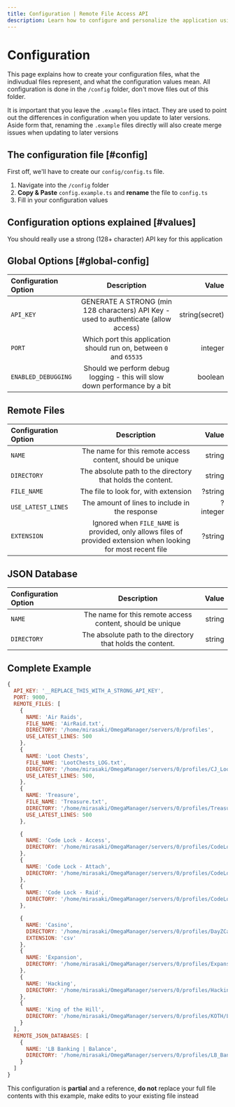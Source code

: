 ```yaml
---
title: Configuration | Remote File Access API
description: Learn how to configure and personalize the application using configuration files
---
```



# Configuration

This page explains how to create your configuration files, what the indivudual files represent, and what the configuration values mean. All configuration is done in the `/config` folder, don't move files out of this folder.

<Callout type="error">It is important that you leave the `.example` files intact. They are used to point out the differences in configuration when you update to later versions. Aside form that, renaming the `.example` files directly will also create merge issues when updating to later versions</Callout>

## The configuration file [#config]

First off, we'll have to create our `config/config.ts` file.

1. Navigate into the `/config` folder
2. **Copy & Paste** `config.example.ts` and **rename** the file to `config.ts`
3. Fill in your configuration values

## Configuration options explained [#values]

<Callout type="error">You should really use a strong (128+ character) API key for this application</Callout>

## Global Options [#global-config]

| Configuration Option | Description | Value |
| :---- | :----: | ----: |
| `API_KEY` |  GENERATE A STRONG (min 128 characters) API Key - used to authenticate (allow access)  | string(secret) |
| `PORT` | Which port this application should run on, between `0` and `65535`  | integer |
| `ENABLED_DEBUGGING` | Should we perform debug logging - this will slow down performance by a bit | boolean |

## Remote Files

| Configuration Option | Description | Value |
| :---- | :----: | ----: |
| `NAME` |  The name for this remote access content, should be unique  | string |
| `DIRECTORY` |  The absolute path to the directory that holds the content. | string |
| `FILE_NAME` | The file to look for, with extension | ?string |
| `USE_LATEST_LINES` | The amount of lines to include in the response | ?integer |
| `EXTENSION` | Ignored when `FILE_NAME` is provided, only allows files of provided extension when looking for most recent file | ?string |

## JSON Database

| Configuration Option | Description | Value |
| :---- | :----: | ----: |
| `NAME` |  The name for this remote access content, should be unique  | string |
| `DIRECTORY` |  The absolute path to the directory that holds the content. | string |

## Complete Example

```js
{
  API_KEY: '__REPLACE_THIS_WITH_A_STRONG_API_KEY',
  PORT: 9000,
  REMOTE_FILES: [
    {
      NAME: 'Air Raids',
      FILE_NAME: 'AirRaid.txt',
      DIRECTORY: '/home/mirasaki/OmegaManager/servers/0/profiles',
      USE_LATEST_LINES: 500
    },
    {
      NAME: 'Loot Chests',
      FILE_NAME: 'LootChests_LOG.txt',
      DIRECTORY: '/home/mirasaki/OmegaManager/servers/0/profiles/CJ_LootChests',
      USE_LATEST_LINES: 500,
    },
    {
      NAME: 'Treasure',
      FILE_NAME: 'Treasure.txt',
      DIRECTORY: '/home/mirasaki/OmegaManager/servers/0/profiles/Treasure',
      USE_LATEST_LINES: 500
    },

    {
      NAME: 'Code Lock - Access',
      DIRECTORY: '/home/mirasaki/OmegaManager/servers/0/profiles/CodeLock/Logs/Access',
    },
    {
      NAME: 'Code Lock - Attach',
      DIRECTORY: '/home/mirasaki/OmegaManager/servers/0/profiles/CodeLock/Logs/Attach',
    },
    {
      NAME: 'Code Lock - Raid',
      DIRECTORY: '/home/mirasaki/OmegaManager/servers/0/profiles/CodeLock/Logs/Raid',
    },

    {
      NAME: 'Casino',
      DIRECTORY: '/home/mirasaki/OmegaManager/servers/0/profiles/DayZCasinoV2',
      EXTENSION: 'csv'
    },
    {
      NAME: 'Expansion',
      DIRECTORY: '/home/mirasaki/OmegaManager/servers/0/profiles/ExpansionMod/Logs',
    },
    {
      NAME: 'Hacking',
      DIRECTORY: '/home/mirasaki/OmegaManager/servers/0/profiles/HackingSystemV2/Logs',
    },
    {
      NAME: 'King of the Hill',
      DIRECTORY: '/home/mirasaki/OmegaManager/servers/0/profiles/KOTH/Logs',
    }
  ],
  REMOTE_JSON_DATABASES: [
    {
      NAME: 'LB Banking | Balance',
      DIRECTORY: '/home/mirasaki/OmegaManager/servers/0/profiles/LB_Banking/Players',
    }
  ]
}
```

<Callout type="error">This configuration is **partial** and a reference, __do not__ replace your full file contents with this example, make edits to your existing file instead</Callout>
